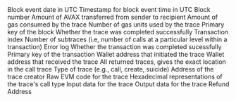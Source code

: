 <ParamField path="block_date">
Block event date in UTC
</ParamField>
<ParamField path="block_time">
Timestamp for block event time in UTC
</ParamField>
<ParamField path="block_number">
Block number
</ParamField>
<ParamField path="value">
Amount of AVAX transferred from sender to recipient
</ParamField>
<ParamField path="gas">
Amount of gas consumed by the trace
</ParamField>
<ParamField path="gas_used">
Number of gas units used by the trace
</ParamField>
<ParamField path="block_hash">
Primary key of the block
</ParamField>
<ParamField path="success">
Whether the trace was completed successfully
</ParamField>
<ParamField path="tx_index">
Transaction index
</ParamField>
<ParamField path="subtraces">
Number of subtraces (i.e, number of calls at a particular level within a transaction)
</ParamField>
<ParamField path="error">
Error log
</ParamField>
<ParamField path="tx_success">
Whether the transaction was completed sucessfully
</ParamField>
<ParamField path="tx_hash">
Primary key of the transaction
</ParamField>
<ParamField path="from">
Wallet address that initiated the trace
</ParamField>
<ParamField path="to">
Wallet address that received the trace
</ParamField>
<ParamField path="trace_address">
All returned traces, gives the exact location in the call trace
</ParamField>
<ParamField path="type">
Type of trace (e.g., call, create, suicide)
</ParamField>
<ParamField path="address">
Address of the trace creator
</ParamField>
<ParamField path="code">
Raw EVM code for the trace
</ParamField>
<ParamField path="call_type">
Hexadecimal representations of the trace&#x27;s call type
</ParamField>
<ParamField path="input">
Input data for the trace
</ParamField>
<ParamField path="output">
Output data for the trace
</ParamField>
<ParamField path="refund_address">
Refund Address
</ParamField>
